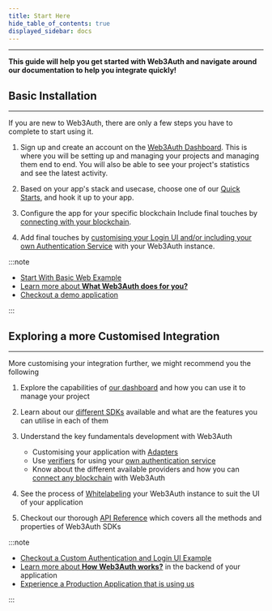```yaml
---
title: Start Here
hide_table_of_contents: true
displayed_sidebar: docs
---
```


---

**This guide will help you get started with Web3Auth and navigate around our documentation to help you integrate quickly!**

## Basic Installation

---

If you are new to Web3Auth, there are only a few steps you have to complete to start using it.

1. Sign up and create an account on the [Web3Auth Dashboard](https://dashboard.web3auth.io/). This is where you will be setting up and managing your
   projects and managing them end to end. You will also be able to see your project's statistics and see the latest activity.

2. Based on your app's stack and usecase, choose one of our [Quick Starts](./quick-start#select-your-language-framework), and hook it up to your app.

3. Configure the app for your specific blockchain Include final touches by [connecting with your blockchain](./quick-start#connect-with-blockchains).

4. Add final touches by
   [customising your Login UI and/or including your own Authentication Service](./quick-start#use-a-custom-authentication-and-login-ui-for-your-application)
   with your Web3Auth instance.

:::note

- [Start With Basic Web Example](/integration-builder)
- [Learn more about **What Web3Auth does for you?**](/overview/what-is-web3auth)
- [Checkout a demo application](/examples#try-out-a-demo-application)

:::

## Exploring a more Customised Integration

---

More customising your integration further, we might recommend you the following

1. Explore the capabilities of [our dashboard](https://dashboard.web3auth.io/) and how you can use it to manage your project
2. Learn about our [different SDKs](/api-reference) available and what are the features you can utilise in each of them
3. Understand the key fundamentals development with Web3Auth

   - Customising your application with [Adapters](/api-reference/web/adapters/)
   - Use [verifiers](/custom-authentication/create-verifiers) for using your [own authentication service](/custom-authentication)
   - Know about the different available providers and how you can [connect any blockchain](/connect-blockchain) with Web3Auth

4. See the process of [Whitelabeling](/whitelabel) your Web3Auth instance to suit the UI of your application
5. Checkout our thorough [API Reference](/api-reference/) which covers all the methods and properties of Web3Auth SDKs

:::note

- [Checkout a Custom Authentication and Login UI Example](/integration-builder?lang=vue&chain=eth&customAuthentication=no&customLogin=yes&whitelabel=no)
- [Learn more about **How Web3Auth works?**](/overview/how-web3auth-works) in the backend of your application
- [Experience a Production Application that is using us](/examples/productionexamples)

:::
